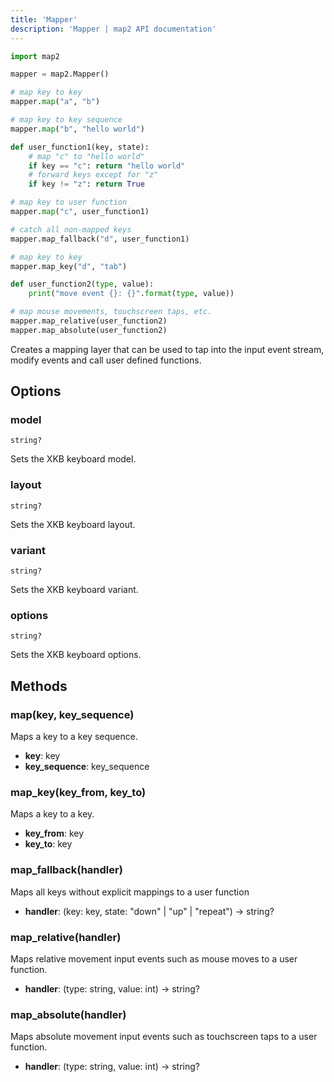 ```yaml
---
title: 'Mapper'
description: 'Mapper | map2 API documentation'
---
```



```python
import map2

mapper = map2.Mapper()

# map key to key
mapper.map("a", "b")

# map key to key sequence
mapper.map("b", "hello world")

def user_function1(key, state):
    # map "c" to "hello world"
    if key == "c": return "hello world"
    # forward keys except for "z"
    if key != "z": return True

# map key to user function
mapper.map("c", user_function1)

# catch all non-mapped keys
mapper.map_fallback("d", user_function1)

# map key to key
mapper.map_key("d", "tab")

def user_function2(type, value):
    print("move event {}: {}".format(type, value))

# map mouse movements, touchscreen taps, etc.
mapper.map_relative(user_function2)
mapper.map_absolute(user_function2)
```


Creates a mapping layer that can be used to tap into the input event stream,
modify events and call user defined functions.


## Options


### model

```
string?
```

Sets the XKB keyboard model.

### layout

```
string?
```

Sets the XKB keyboard layout.

### variant

```
string?
```

Sets the XKB keyboard variant.

### options

```
string?
```

Sets the XKB keyboard options.




## Methods

### map(key, key_sequence)

Maps a key to a key sequence.

- **key**: key
- **key_sequence**: key_sequence

### map_key(key_from, key_to)

Maps a key to a key.

- **key_from**: key
- **key_to**: key

### map_fallback(handler)

Maps all keys without explicit mappings to a user function

- **handler**: (key: key, state: "down" | "up" | "repeat") -> string?

### map_relative(handler)

Maps relative movement input events such as mouse moves to a user function.

- **handler**: (type: string, value: int) -> string?

### map_absolute(handler)

Maps absolute movement input events such as touchscreen taps to a user function.

- **handler**: (type: string, value: int) -> string?
